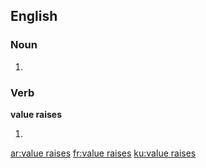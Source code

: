 ==English==

===Noun===
{{head|en}}

# {{plural of|value raise}}

===Verb===
'''value raises'''

# {{en-third-person singular of|value raise}}

[[ar:value raises]]
[[fr:value raises]]
[[ku:value raises]]
